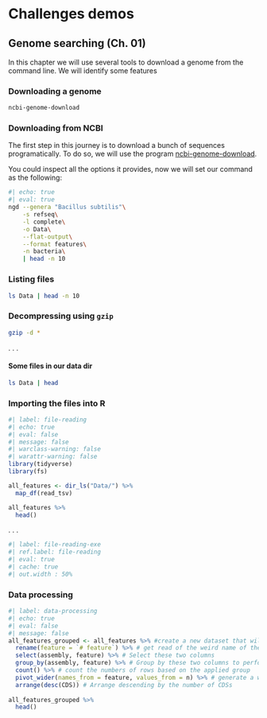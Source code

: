 # Challenges demos

## Genome searching (Ch. 01)

In this chapter we will use several tools to download a genome from the command line. We will identify some features

### Downloading a genome

```bash
ncbi-genome-download 
```

### Downloading from NCBI

The first step in this journey is to download a bunch of sequences programatically. To do so, we will use the program [ncbi-genome-download](https://github.com/kblin/ncbi-genome-download).

You could inspect all the options it provides, now we will set our command as the following:

```zsh
#| echo: true
#| eval: true
ngd --genera "Bacillus subtilis"\
    -s refseq\
    -l complete\
    -o Data\
    --flat-output\
    --format features\
    -n bacteria\
    | head -n 10
```

### Listing files

``` zsh
ls Data | head -n 10
```

### Decompressing using `gzip`

``` zsh
gzip -d *
```

. . .

#### Some files in our data dir

``` zsh
ls Data | head
```

### Importing the files into R

```r
#| label: file-reading
#| echo: true
#| eval: false
#| message: false
#| warclass-warning: false
#| warattr-warning: false
library(tidyverse)
library(fs)

all_features <- dir_ls("Data/") %>% 
  map_df(read_tsv)

all_features %>% 
  head()
```

. . .

```r
#| label: file-reading-exe
#| ref.label: file-reading
#| eval: true
#| cache: true
#| out.width : 50%
```

### Data processing

```r
#| label: data-processing
#| echo: true
#| eval: false
#| message: false
all_features_grouped <- all_features %>% #create a new dataset that will group by features per accsession
  rename(feature = `# feature`) %>% # get read of the weird name of the column
  select(assembly, feature) %>% # Select these two columns
  group_by(assembly, feature) %>% # Group by these two columns to perform operations
  count() %>% # count the numbers of rows based on the applied group
  pivot_wider(names_from = feature, values_from = n) %>% # generate a wide dataset sending row names as columns
  arrange(desc(CDS)) # Arrange descending by the number of CDSs
    
all_features_grouped %>% 
  head()
```
